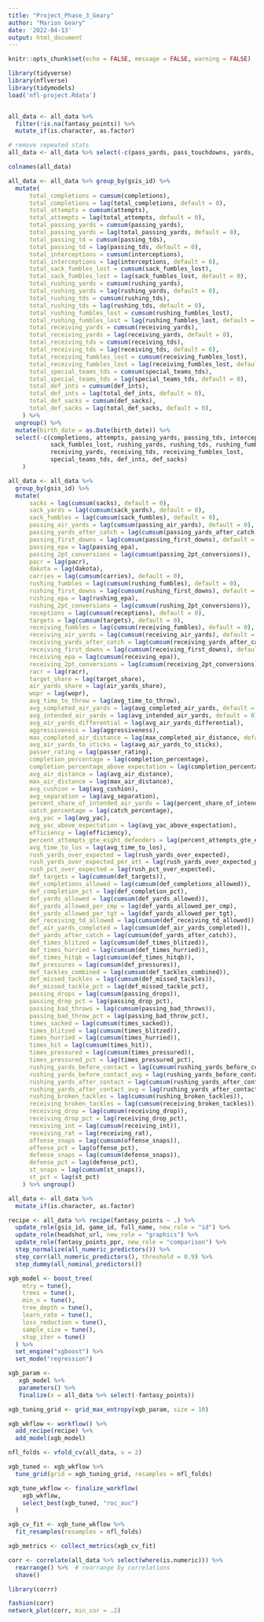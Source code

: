```yaml
---
title: "Project_Phase_3_Geary"
author: "Marion Geary"
date: '2022-04-13'
output: html_document
---
```


```r
knitr::opts_chunk$set(echo = FALSE, message = FALSE, warning = FALSE)
```

```r
library(tidyverse)
library(nflverse)
library(tidymodels)
load('nfl-project.Rdata')
```

```r

```

```r
all_data <- all_data %>%
  filter(!is.na(fantasy_points)) %>%
  mutate_if(is.character, as.factor)

# remove repeated stats
all_data <- all_data %>% select(-c(pass_yards, pass_touchdowns, yards, rec_touchdowns, rush_attempts, rush_yards, avg_rush_yards, rush_touchdowns))

colnames(all_data)
```


```r
all_data <- all_data %>% group_by(gsis_id) %>%
  mutate(
      total_completions = cumsum(completions),
      total_completions = lag(total_completions, default = 0),
      total_attempts = cumsum(attempts),
      total_attempts = lag(total_attempts, default = 0),
      total_passing_yards = cumsum(passing_yards),
      total_passing_yards = lag(total_passing_yards, default = 0),
      total_passing_td = cumsum(passing_tds),
      total_passing_td = lag(passing_tds, default = 0),
      total_interceptions = cumsum(interceptions),
      total_interceptions = lag(interceptions, default = 0),
      total_sack_fumbles_lost = cumsum(sack_fumbles_lost),
      total_sack_fumbles_lost = lag(sack_fumbles_lost, default = 0),
      total_rushing_yards = cumsum(rushing_yards),
      total_rushing_yards = lag(rushing_yards, default = 0),
      total_rushing_tds = cumsum(rushing_tds),
      total_rushing_tds = lag(rushing_tds, default = 0),
      total_rushing_fumbles_lost = cumsum(rushing_fumbles_lost),
      total_rushing_fumbles_lost = lag(rushing_fumbles_lost, default = 0),
      total_receiving_yards = cumsum(receiving_yards),
      total_receiving_yards = lag(receiving_yards, default = 0),
      total_receiving_tds = cumsum(receiving_tds),
      total_receiving_tds = lag(receiving_tds, default = 0),
      total_receiving_fumbles_lost = cumsum(receiving_fumbles_lost),
      total_receiving_fumbles_lost = lag(receiving_fumbles_lost, default = 0),
      total_special_teams_tds = cumsum(special_teams_tds),
      total_special_teams_tds = lag(special_teams_tds, default = 0),
      total_def_ints = cumsum(def_ints),
      total_def_ints = lag(total_def_ints, default = 0),
      total_def_sacks = cumsum(def_sacks),
      total_def_sacks = lag(total_def_sacks, default = 0),
    ) %>%
  ungroup() %>%
  mutate(birth_date = as.Date(birth_date)) %>%
  select(-c(completions, attempts, passing_yards, passing_tds, interceptions, 
            sack_fumbles_lost, rushing_yards, rushing_tds, rushing_fumbles_lost, 
            receiving_yards, receiving_tds, receiving_fumbles_lost, 
            special_teams_tds, def_ints, def_sacks)
    )

all_data <- all_data %>%
  group_by(gsis_id) %>%
  mutate(
      sacks = lag(cumsum(sacks), default = 0),
      sack_yards = lag(cumsum(sack_yards), default = 0),
      sack_fumbles = lag(cumsum(sack_fumbles), default = 0),
      passing_air_yards = lag(cumsum(passing_air_yards), default = 0),
      passing_yards_after_catch = lag(cumsum(passing_yards_after_catch), default = 0),
      passing_first_downs = lag(cumsum(passing_first_downs), default = 0),
      passing_epa = lag(passing_epa),
      passing_2pt_conversions = lag(cumsum(passing_2pt_conversions)),
      pacr = lag(pacr),
      dakota = lag(dakota),
      carries = lag(cumsum(carries), default = 0),
      rushing_fumbles = lag(cumsum(rushing_fumbles), default = 0),
      rushing_first_downs = lag(cumsum(rushing_first_downs), default = 0),
      rushing_epa = lag(rushing_epa),
      rushing_2pt_conversions = lag(cumsum(rushing_2pt_conversions)),
      receptions = lag(cumsum(receptions), default = 0),
      targets = lag(cumsum(targets), default = 0),
      receiving_fumbles = lag(cumsum(receiving_fumbles), default = 0),
      receiving_air_yards = lag(cumsum(receiving_air_yards), default = 0),
      receiving_yards_after_catch = lag(cumsum(receiving_yards_after_catch), default = 0),
      receiving_first_downs = lag(cumsum(receiving_first_downs), default = 0),
      receiving_epa = lag(cumsum(receiving_epa)),
      receiving_2pt_conversions = lag(cumsum(receiving_2pt_conversions)),
      racr = lag(racr),
      target_share = lag(target_share),
      air_yards_share = lag(air_yards_share),
      wopr = lag(wopr),
      avg_time_to_throw = lag(avg_time_to_throw),
      avg_completed_air_yards = lag(avg_completed_air_yards, default = 0),
      avg_intended_air_yards = lag(avg_intended_air_yards, default = 0),
      avg_air_yards_differential = lag(avg_air_yards_differential),
      aggressiveness = lag(aggressiveness),
      max_completed_air_distance = lag(max_completed_air_distance, default = 0),
      avg_air_yards_to_sticks = lag(avg_air_yards_to_sticks),
      passer_rating = lag(passer_rating),
      completion_percentage = lag(completion_percentage),
      completion_percentage_above_expectation = lag(completion_percentage_above_expectation),
      avg_air_distance = lag(avg_air_distance),
      max_air_distance = lag(max_air_distance), 
      avg_cushion = lag(avg_cushion),
      avg_separation = lag(avg_separation),
      percent_share_of_intended_air_yards = lag(percent_share_of_intended_air_yards),
      catch_percentage = lag(catch_percentage),
      avg_yac = lag(avg_yac),
      avg_yac_above_expectation = lag(avg_yac_above_expectation),
      efficiency = lag(efficiency),
      percent_attempts_gte_eight_defenders = lag(percent_attempts_gte_eight_defenders),
      avg_time_to_los = lag(avg_time_to_los),
      rush_yards_over_expected = lag(rush_yards_over_expected),
      rush_yards_over_expected_per_att = lag(rush_yards_over_expected_per_att),
      rush_pct_over_expected = lag(rush_pct_over_expected),
      def_targets = lag(cumsum(def_targets)),
      def_completions_allowed = lag(cumsum(def_completions_allowed)),
      def_completion_pct = lag(def_completion_pct),
      def_yards_allowed = lag(cumsum(def_yards_allowed)),
      def_yards_allowed_per_cmp = lag(def_yards_allowed_per_cmp),
      def_yards_allowed_per_tgt = lag(def_yards_allowed_per_tgt),
      def_receiving_td_allowed = lag(cumsum(def_receiving_td_allowed)),
      def_air_yards_completed = lag(cumsum(def_air_yards_completed)),
      def_yards_after_catch = lag(cumsum(def_yards_after_catch)),
      def_times_blitzed = lag(cumsum(def_times_blitzed)),
      def_times_hurried = lag(cumsum(def_times_hurried)),
      def_times_hitqb = lag(cumsum(def_times_hitqb)),
      def_pressures = lag(cumsum(def_pressures)),
      def_tackles_combined = lag(cumsum(def_tackles_combined)),
      def_missed_tackles = lag(cumsum(def_missed_tackles)),
      def_missed_tackle_pct = lag(def_missed_tackle_pct),
      passing_drops = lag(cumsum(passing_drops)),
      passing_drop_pct = lag(passing_drop_pct),
      passing_bad_throws = lag(cumsum(passing_bad_throws)),
      passing_bad_throw_pct = lag(passing_bad_throw_pct),
      times_sacked = lag(cumsum(times_sacked)),
      times_blitzed = lag(cumsum(times_blitzed)),
      times_hurried = lag(cumsum(times_hurried)),
      times_hit = lag(cumsum(times_hit)),
      times_pressured = lag(cumsum(times_pressured)),
      times_pressured_pct = lag(times_pressured_pct),
      rushing_yards_before_contact = lag(cumsum(rushing_yards_before_contact)),
      rushing_yards_before_contact_avg = lag(rushing_yards_before_contact_avg),
      rushing_yards_after_contact = lag(cumsum(rushing_yards_after_contact)),
      rushing_yards_after_contact_avg = lag(rushing_yards_after_contact_avg),
      rushing_broken_tackles = lag(cumsum(rushing_broken_tackles)),
      receiving_broken_tackles = lag(cumsum(receiving_broken_tackles)),
      receiving_drop = lag(cumsum(receiving_drop)),
      receiving_drop_pct = lag(receiving_drop_pct),
      receiving_int = lag(cumsum(receiving_int)),
      receiving_rat = lag(receiving_rat),
      offense_snaps = lag(cumsum(offense_snaps)),
      offense_pct = lag(offense_pct),
      defense_snaps = lag(cumsum(defense_snaps)),
      defense_pct = lag(defense_pct),
      st_snaps = lag(cumsum(st_snaps)),
      st_pct = lag(st_pct)
    ) %>% ungroup()

```


```r

all_data <- all_data %>%
  mutate_if(is.character, as.factor)

recipe <- all_data %>% recipe(fantasy_points ~ .) %>%
  update_role(gsis_id, game_id, full_name, new_role = "id") %>%
  update_role(headshot_url, new_role = "graphics") %>%
  update_role(fantasy_points_ppr, new_role = "comparison") %>%
  step_normalize(all_numeric_predictors()) %>%
  step_corr(all_numeric_predictors(), threshold = 0.9) %>%
  step_dummy(all_nominal_predictors())

xgb_model <- boost_tree(
    mtry = tune(),
    trees = tune(),
    min_n = tune(),
    tree_depth = tune(),
    learn_rate = tune(),
    loss_reduction = tune(),
    sample_size = tune(),
    stop_iter = tune()
  ) %>%
  set_engine("xgboost") %>%
  set_mode("regression")

xgb_param <- 
   xgb_model %>% 
   parameters() %>% 
   finalize(x = all_data %>% select(-fantasy_points))

xgb_tuning_grid <- grid_max_entropy(xgb_param, size = 10)

xgb_wkflow <- workflow() %>%
  add_recipe(recipe) %>%
  add_model(xgb_model)

nfl_folds <- vfold_cv(all_data, v = 2)

xgb_tuned <- xgb_wkflow %>%
  tune_grid(grid = xgb_tuning_grid, resamples = nfl_folds)

xgb_tune_wkflow <- finalize_workflow(
    xgb_wkflow,
    select_best(xgb_tuned, "roc_auc")
  )

xgb_cv_fit <- xgb_tune_wkflow %>%
  fit_resamples(resamples = nfl_folds)

xgb_metrics <- collect_metrics(xgb_cv_fit)

corr <- correlate(all_data %>% select(where(is.numeric))) %>%
  rearrange() %>%  # rearrange by correlations
  shave()

library(corrr)

fashion(corr)
network_plot(corr, min_cor = .2)
```

